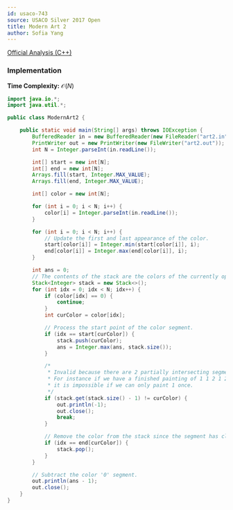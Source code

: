 ```yaml
---
id: usaco-743
source: USACO Silver 2017 Open
title: Modern Art 2
author: Sofia Yang
---
```


[Official Analysis (C++)](http://www.usaco.org/current/data/sol_art2_gold_open17.html)


### Implementation

**Time Complexity:** $\mathcal{O}(N)$

<LanguageSection>
<JavaSection>

```java
import java.io.*;
import java.util.*;

public class ModernArt2 {

    public static void main(String[] args) throws IOException {
        BufferedReader in = new BufferedReader(new FileReader("art2.in"));
        PrintWriter out = new PrintWriter(new FileWriter("art2.out"));
        int N = Integer.parseInt(in.readLine());

        int[] start = new int[N];
        int[] end = new int[N];
        Arrays.fill(start, Integer.MAX_VALUE);
        Arrays.fill(end, Integer.MAX_VALUE);

        int[] color = new int[N];

        for (int i = 0; i < N; i++) {
            color[i] = Integer.parseInt(in.readLine());
        }

        for (int i = 0; i < N; i++) {
            // Update the first and last appearance of the color.
            start[color[i]] = Integer.min(start[color[i]], i);
            end[color[i]] = Integer.max(end[color[i]], i);
        }

        int ans = 0;
        // The contents of the stack are the colors of the currently open segments.
        Stack<Integer> stack = new Stack<>();
        for (int idx = 0; idx < N; idx++) {
            if (color[idx] == 0) {
                continue;
            }
            int curColor = color[idx];

            // Process the start point of the color segment.
            if (idx == start[curColor]) {
                stack.push(curColor);
                ans = Integer.max(ans, stack.size());
            }

            /*
             * Invalid because there are 2 partially intersecting segments.
             * For instance if we have a finished painting of 1 1 2 1 2,
             * it is impossible if we can only paint 1 once.
             */
            if (stack.get(stack.size() - 1) != curColor) {
                out.println(-1);
                out.close();
                break;
            }

            // Remove the color from the stack since the segment has closed.
            if (idx == end[curColor]) {
                stack.pop();
            }
        }

        // Subtract the color '0' segment.
        out.println(ans - 1);
        out.close();
    }
}
```
</JavaSection>
</LanguageSection>
